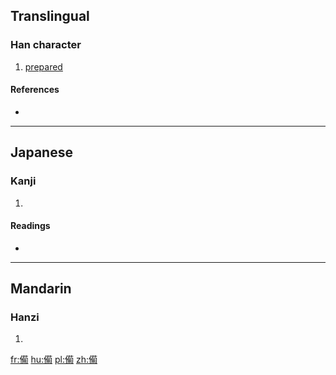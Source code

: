 {{also|備}}
==Translingual==

===Han character===
{{Han char|rn=9|rad=人|as=11|sn=13|four=|canj=OTPB|ids=⿰亻𤰈 <small>(TK)</small>,⿰亻⿱艹⿹勹用 <small>(GJ)</small>}}

# [[prepared]]

====References====
* {{Han ref|kx=0115.180|dkj=01046|dj=0246.060|hdz=10208.050|uh=50C3|ud=20675}}

----

==Japanese==

===Kanji===
{{ja-kanji|grade=|rs=人11}}

# {{defn|lang=ja|sort=人11}}

====Readings====
* {{ja-readings|on=[[び]] (bi)|kun=[[そなえる]] (sonaeru), [[そなわる]] (sonawaru)}}

----

==Mandarin==

===Hanzi===
{{cmn-hanzi|pin=[[bèi]] ([[bei4]]), [[jìn]] ([[jin4]])|wg=pei<sup>4</sup>, chin<sup>4</sup>}}

# {{defn|lang=cmn|sort=人11}}

[[fr:僃]]
[[hu:僃]]
[[pl:僃]]
[[zh:僃]]